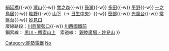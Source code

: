 {{鐵道路線|
| 模板名稱 = 能勢電鐵
| 名稱 = [[File:Noseden-logo.svg|19px|能勢電鐵|link=能勢電鐵]] [[能勢電鐵]] [[妙見線]]、[[日生線]]、<small>[[妙見之森纜索線|鋼索線]]、[[妙見之森吊椅|索道線]]</small>
| 代表色 = green
| 背景顏色 = #FFFFFF
| 車站列表 = （[[Template:寶塚本線|梅田方向]] ←）[[川西能勢口站|川西能勢口]]{{-w}} [[絹延橋站|絹延橋]]{{-w}} [[瀧山站|瀧山]]{{-w}} [[鶯之森站|鶯之森]]{{-w}} [[鼓瀧站|鼓瀧]]{{-w}} [[多田站 (兵庫縣)|多田]]{{-w}} [[平野站 (兵庫縣)|平野]]{{-w}} [[一之鳥居站|一之鳥居]]{{-w}} [[畦野站|畦野]]{{-w}} [[山下站 (兵庫縣)|山下]]（→ [[日生中央站|日生中央]]）{{-w}} [[笹部站|笹部]]{{-w}} [[光風台站 (大阪府)|光風台]]{{-w}} [[常盤台站 (大阪府)|常盤台]]{{-w}} [[妙見口站|妙見口]]<br />廢線路段：[[川西能勢口站|川西能勢口]]{{-w}} [[川西國鐵前站|川西國鐵前]]<br />鋼索線： [[妙見之森纜索線|黑川 - 纜索山上]]　索道線： [[妙見之森吊椅|親睦廣場 - 妙見山]]
}}<noinclude>
[[Category:能勢電鐵]]
[[Category:日本鐵路路線模板|No]]
</noinclude>